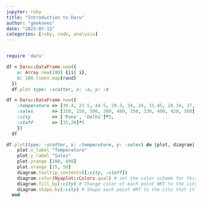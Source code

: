 ```yaml
---
jupyter: ruby
title: "Introduction to Daru"
author: "geeknees"
date: "2023-07-13"
categories: [ruby, code, analysis]
---
```


```ruby
```



```ruby
require 'daru'
```

```ruby
df = Daru::DataFrame.new({
    a: Array.new(100) {|i| i},
    b: 100.times.map{rand}
  })
  df.plot type: :scatter, x: :a, y: :b
```

```ruby
df = Daru::DataFrame.new({
    :temperature => [30.4, 23.5, 44.5, 20.3, 34, 24, 31.45, 28.34, 37, 24],
    :sales       => [350, 150, 500, 200, 480, 250, 330, 400, 420, 560],
    :city        => ['Pune', 'Delhi']*5,
    :staff       => [15,20]*5
    })
  df
```


```ruby
df.plot(type: :scatter, x: :temperature, y: :sales) do |plot, diagram|
    plot.x_label "Temperature"
    plot.y_label "Sales"
    plot.yrange [100, 600]
    plot.xrange [15, 50]
    diagram.tooltip_contents([:city, :staff])
    diagram.color(Nyaplot::Colors.qual) # set the color scheme for this diagram. See Nyaplot::Colors for more info.
    diagram.fill_by(:city) # Change color of each point WRT to the city that it belongs to.
    diagram.shape_by(:city) # Shape each point WRT to the city that it belongs to.
  end
```